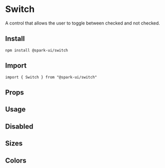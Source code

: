 


<Meta of={stories} />

# Switch

A control that allows the user to toggle between checked and not checked.

## Install

```
npm install @spark-ui/switch
```

## Import

```
import { Switch } from "@spark-ui/switch"
```

## Props

<ArgsTable of={Switch} />

## Usage
<Canvas of={stories.Default} />

## Disabled
<Canvas of={stories.Disabled} />

## Sizes
<Canvas of={stories.Sizes} />

## Colors
<Canvas of={stories.Colors} />
